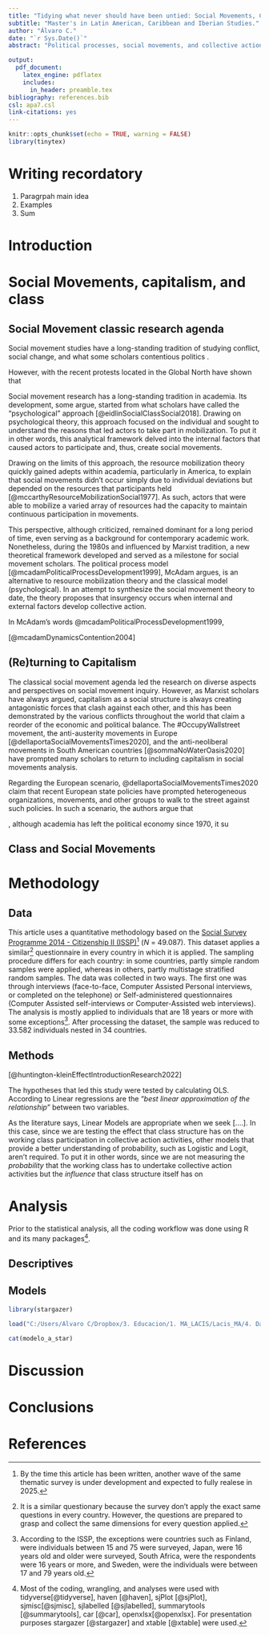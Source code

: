 ```yaml
---
title: "Tidying what never should have been untied: Social Movements, Capitalism, and Class"
subtitle: "Master's in Latin American, Caribbean and Iberian Studies."
author: "Álvaro C."
date: "`r Sys.Date()`"
abstract: "Political processes, social movements, and collective action inquiry have a large and long tradition in social science research. However, most of these studies have relied on traditional approaches to address such research, ignoring the effects that capitalism has on politics, political action, social movements, and collective action. This phenomenon has been repeated all over the globe, particularly in the Global North, in which repertories of mobilization, political processes, and framing analyses have dominated the scholarly debate around collective action. Although some theories have been influenced by Marxism, none of them take capitalism and, thus, class as central in their analyses. Drawing on Marxist collective action theory, Erik Wright’s class model analysis, multivariate regression analysis, and the ISSP Survey (ISSP 2014 – Citizenship II, N = 49.807), the purpose of this paper is to examine the influence that class structure has on participation in different activities of collective action. In consonance with the theory, the results show that belonging to the working class has a negative effect on participation in collective action. Conversely, the middle groups show positive effects in collective action. Lastly, belonging to upper class show a negative effect."

output:
  pdf_document:
    latex_engine: pdflatex
    includes:
      in_header: preamble.tex
bibliography: references.bib
csl: apa7.csl
link-citations: yes
---
```


\newpage

```r
knitr::opts_chunk$set(echo = TRUE, warning = FALSE)
library(tinytex)
```

```{=pdf}
<style>
body {
  text-align: justify;
}
</style>
```
# Writing recordatory

1.  Paragrpah main idea
2.  Examples
3.  Sum

# Introduction

# Social Movements, capitalism, and class 

## Social Movement classic research agenda

Social movement studies have a long-standing tradition of studying conflict, social change, and what some scholars contentious politics .

However, with the recent protests located in the Global North have shown that


Social movement research has a long-standing tradition in academia. Its development, some argue, started from what scholars have called the "psychological" approach [@eidlinSocialClassSocial2018]. Drawing on psychological theory, this approach focused on the individual and sought to understand the reasons that led actors to take part in mobilization. To put it in other words, this analytical framework delved into the internal factors that caused actors to participate and, thus, create social movements.

Drawing on the limits of this approach, the resource mobilization theory quickly gained adepts within academia, particularly in America, to explain that social movements didn't occur simply due to individual deviations but depended on the resources that participants held [@mccarthyResourceMobilizationSocial1977]. As such, actors that were able to mobilize a varied array of resources had the capacity to maintain continuous participation in movements.

This perspective, although criticized, remained dominant for a long period of time, even serving as a background for contemporary academic work. Nonetheless, during the 1980s and influenced by Marxist tradition, a new theoretical framework developed and served as a milestone for social movement scholars. The political process model [@mcadamPoliticalProcessDevelopment1999], McAdam argues, is an alternative to resource mobilization theory and the classical model (psychological). In an attempt to synthesize the social movement theory to date, the theory proposes that insurgency occurs when internal and external factors develop collective action.

In McAdam's words @mcadamPoliticalProcessDevelopment1999,

[@mcadamDynamicsContention2004]

## (Re)turning to Capitalism

The classical social movement agenda led the research on diverse aspects and perspectives on social movement inquiry. However, as Marxist scholars have always argued, capitalism as a social structure is always creating antagonistic forces that clash against each other, and this has been demonstrated by the various conflicts throughout the world that claim a reorder of the economic and political balance. The #OccupyWallstreet movement, the anti-austerity movements in Europe [@dellaportaSocialMovementsTimes2020], and the anti-neoliberal movements in South American countries [@sommaNoWaterOasis2020] have prompted many scholars to return to including capitalism in social movements analysis.

Regarding the European scenario, @dellaportaSocialMovementsTimes2020 claim that recent European state policies have prompted heterogeneous organizations, movements, and other groups to walk to the street against such policies. In such a scenario, the authors argue that

, although academia has left the political economy since 1970, it su

## Class and Social Movements
# Methodology

## Data

This article uses a quantitative methodology based on the [Social Survey Programme 2014 - Citizenship II (ISSP)](https://www.gesis.org/en/issp/modules/issp-modules-by-topic/citizenship/2014)[^1] (*N* = 49.087). This dataset applies a similar[^2] questionnaire in every country in which it is applied. The sampling procedure differs for each country: in some countries, partly simple random samples were applied, whereas in others, partly multistage stratified random samples. The data was collected in two ways. The first one was through interviews (face-to-face, Computer Assisted Personal interviews, or completed on the telephone) or Self-administered questionnaires (Computer Assisted self-interviews or Computer-Assisted web interviews). The analysis is mostly applied to individuals that are 18 years or more with some exceptions[^3]. After processing the dataset, the sample was reduced to 33.582 individuals nested in 34 countries.

[^1]: By the time this article has been written, another wave of the same thematic survey is under development and expected to fully realese in 2025.

[^2]: It is a similar questionary because the survey don't apply the exact same questions in every country. However, the questions are prepared to grasp and collect the same dimensions for every question applied.

[^3]: According to the ISSP, the exceptions were countries such as Finland, were individuals between 15 and 75 were surveyed, Japan, were 16 years old and older were surveyed, South Africa, were the respondents were 16 years or more, and Sweden, were the individuals were between 17 and 79 years old.

## Methods

[@huntington-kleinEffectIntroductionResearch2022]

The hypotheses that led this study were tested by calculating OLS. According to Linear regressions are the "*best linear approximation of the relationship*" between two variables.

As the literature says, Linear Models are appropriate when we seek [....]. In this case, since we are testing the effect that class structure has on the working class participation in collective action activities, other models that provide a better understanding of probability, such as Logistic and Logit, aren't required. To put it in other words, since we are not measuring the *probability* that the working class has to undertake collective action activities but the *influence* that class structure itself has on


# Analysis

Prior to the statistical analysis, all the coding workflow was done using R and its many packages[^4].

[^4]: Most of the coding, wrangling, and analyses were used with tidyverse[@tidyverse], haven [@haven], sjPlot [@sjPlot], sjmisc[@sjmisc], sjlabelled [@sjlabelled], summarytools [@summarytools], car [@car], openxlsx[@openxlsx]. For presentation purposes stargazer [@stargazer] and xtable [@xtable] were used.

## Descriptives

```{=tex}
\begin{table}[ht]
\centering
\caption{Descriptives Statistics}
\begin{tabular}{rllrrrrl}
  \hline
 & var & label & n & NA.prc & mean & sd & range \\ 
  \hline
3 & acc & Collective Action Participation & 33582 & 8.51 & 1.39 & 1.32 & 4 (0-4) \\ 
  4 & acc2 & Dummy Collective Action & 33582 & 8.51 & 0.65 & 0.48 & 1 (0-1) \\ 
  6 & css & Social Class & 36706 & 0.00 & 6.67 & 2.45 & 8 (1-9) \\ 
  5 & cs\_sub & Top-Bottom self-placement & 34224 & 6.76 & 0.96 & 0.74 & 2 (0-2) \\ 
  1 & AGE & Age of respondent & 36627 & 0.22 & 48.86 & 16.67 & 87 (15-102) \\ 
  2 & SEX & Sex of Respondent & 36696 & 0.03 & 1.51 & 0.50 & 1 (1-2) \\ 
  7 & partner & Living in steady partnership & 35142 & 4.26 & 0.69 & 0.46 & 1 (0-1) \\ 
   \hline
\end{tabular}
\end{table}
```
## Models

```r

library(stargazer)

load("C:/Users/Alvaro C/Dropbox/3. Educacion/1. MA_LACIS/Lacis_MA/4. Data_Tables/modelo_a_star.RData")

```

```r

cat(modelo_a_star)

```


# Discussion

# Conclusions

# References
